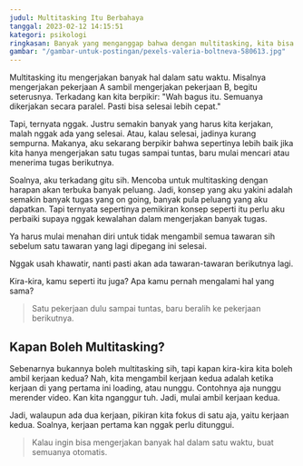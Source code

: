 ```yaml
---
judul: Multitasking Itu Berbahaya
tanggal: 2023-02-12 14:15:51
kategori: psikologi
ringkasan: Banyak yang menganggap bahwa dengan multitasking, kita bisa lebih produktif. Tapi, ternyata, multitasking itu berbahaya.
gambar: "/gambar-untuk-postingan/pexels-valeria-boltneva-580613.jpg"
---
```


Multitasking itu mengerjakan banyak hal dalam satu waktu. Misalnya mengerjakan pekerjaan A sambil mengerjakan pekerjaan B, begitu seterusnya. Terkadang kan kita berpikir: "Wah bagus itu. Semuanya dikerjakan secara paralel. Pasti bisa selesai lebih cepat."

Tapi, ternyata nggak. Justru semakin banyak yang harus kita kerjakan, malah nggak ada yang selesai. Atau, kalau selesai, jadinya kurang sempurna. Makanya, aku sekarang berpikir bahwa sepertinya lebih baik jika kita hanya mengerjakan satu tugas sampai tuntas, baru mulai mencari atau menerima tugas berikutnya.

Soalnya, aku terkadang gitu sih. Mencoba untuk multitasking dengan harapan akan terbuka banyak peluang. Jadi, konsep yang aku yakini adalah semakin banyak tugas yang on going, banyak pula peluang yang aku dapatkan. Tapi ternyata sepertinya pemikiran konsep seperti itu perlu aku perbaiki supaya nggak kewalahan dalam mengerjakan banyak tugas.

Ya harus mulai menahan diri untuk tidak mengambil semua tawaran sih sebelum satu tawaran yang lagi dipegang ini selesai.

Nggak usah khawatir, nanti pasti akan ada tawaran-tawaran berikutnya lagi.

Kira-kira, kamu seperti itu juga? Apa kamu pernah mengalami hal yang sama?

> Satu pekerjaan dulu sampai tuntas, baru beralih ke pekerjaan berikutnya.

## Kapan Boleh Multitasking?

Sebenarnya bukannya boleh multitasking sih, tapi kapan kira-kira kita boleh ambil kerjaan kedua? Nah, kita mengambil kerjaan kedua adalah ketika kerjaan di yang pertama ini loading, atau nunggu. Contohnya aja nunggu merender video. Kan kita nganggur tuh. Jadi, mulai ambil kerjaan kedua.

Jadi, walaupun ada dua kerjaan, pikiran kita fokus di satu aja, yaitu kerjaan kedua. Soalnya, kerjaan pertama kan nggak perlu ditunggui.

> Kalau ingin bisa mengerjakan banyak hal dalam satu waktu, buat semuanya otomatis.
